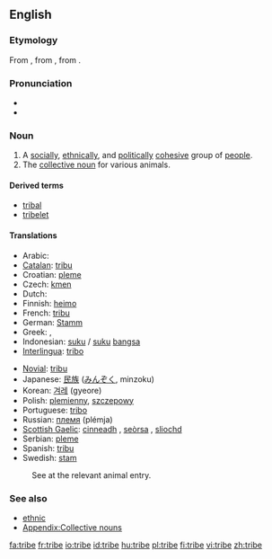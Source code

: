 ==English==

===Etymology===
From {{ME.}}, from {{OF.}} {{term|tribu|lang=fro}}, from {{L.}} {{term|tribus|lang=la}}.

===Pronunciation===
* {{audio|en-us-tribe.ogg|Audio (US)}}
* {{rhymes|aɪb}}

===Noun===
{{en-noun}}

# A [[social]]ly, [[ethnical]]ly, and [[political]]ly [[cohesive]] group of [[people]].
# The [[collective noun]] for various animals.

====Derived terms====
* [[tribal]]
* [[tribelet]]

====Translations====
{{trans-top|group of people}}
*Arabic: {{ARchar|[[قبيلة]]}} {{f}}
*[[Catalan]]: [[tribu]] {{f}}
*Croatian: [[pleme]] {{n}}
*Czech: [[kmen]] {{m}}
*Dutch: {{t|nl|stam|m}}
*Finnish: [[heimo]]
*French: [[tribu]] {{f}}
*German: [[Stamm]] {{m}}
*Greek: {{t+|el|φύλο|n}}, {{t+|el|φυλή|f}}
*Indonesian: [[suku]] / [[suku]] [[bangsa]]
*[[Interlingua]]: [[tribo]]
{{trans-mid}}
*[[Novial]]: [[tribu]]
*Japanese: [[民族]] ([[みんぞく]], minzoku)
*Korean: [[겨레]] (gyeore)
*Polish: [[plemienny]], [[szczepowy]]
*Portuguese: [[tribo]] {{f}}
*Russian: [[племя]] (plémja) {{n}}
*[[Scottish Gaelic]]: [[cinneadh]] {{m}}, [[seòrsa]] {{m}}, [[sliochd]] {{m}}
*Serbian: [[pleme]] {{n}}
*Spanish: [[tribu]] {{f}}
*Swedish: [[stam]]
{{trans-bottom}}

{{trans-top|collective noun}}
:See at the relevant animal entry.
{{trans-bottom}}

===See also===
* [[ethnic]]
* [[Appendix:Collective nouns nouns-T|Appendix:Collective nouns]]

[[fa:tribe]]
[[fr:tribe]]
[[io:tribe]]
[[id:tribe]]
[[hu:tribe]]
[[pl:tribe]]
[[fi:tribe]]
[[vi:tribe]]
[[zh:tribe]]